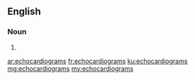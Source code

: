 ==English==

===Noun===
{{head|en}}

# {{plural of|echocardiogram}}

[[ar:echocardiograms]]
[[fr:echocardiograms]]
[[ku:echocardiograms]]
[[mg:echocardiograms]]
[[my:echocardiograms]]
